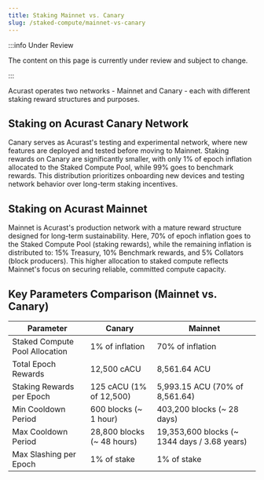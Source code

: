 ```yaml
---
title: Staking Mainnet vs. Canary
slug: /staked-compute/mainnet-vs-canary
---
```


:::info Under Review

The content on this page is currently under review and subject to change.

:::

Acurast operates two networks - Mainnet and Canary - each with different staking reward structures and purposes.

## Staking on Acurast Canary Network

Canary serves as Acurast's testing and experimental network, where new features are deployed and tested before moving to Mainnet. Staking rewards on Canary are significantly smaller, with only 1% of epoch inflation allocated to the Staked Compute Pool, while 99% goes to benchmark rewards. This distribution prioritizes onboarding new devices and testing network behavior over long-term staking incentives.

## Staking on Acurast Mainnet

Mainnet is Acurast's production network with a mature reward structure designed for long-term sustainability. Here, 70% of epoch inflation goes to the Staked Compute Pool (staking rewards), while the remaining inflation is distributed to: 15% Treasury, 10% Benchmark rewards, and 5% Collators (block producers). This higher allocation to staked compute reflects Mainnet's focus on securing reliable, committed compute capacity.

## Key Parameters Comparison (Mainnet vs. Canary)


| Parameter | Canary | Mainnet |
|-----------|---------|---------|
| Staked Compute Pool Allocation | 1% of inflation | 70% of inflation |
| Total Epoch Rewards | 12,500 cACU | 8,561.64 ACU |
| Staking Rewards per Epoch | 125 cACU (1% of 12,500) | 5,993.15 ACU (70% of 8,561.64) |
| Min Cooldown Period | 600 blocks (~ 1 hour) | 403,200 blocks (~ 28 days) |
| Max Cooldown Period | 28,800 blocks (~ 48 hours)| 19,353,600 blocks (~ 1344 days / 3.68 years)|
| Max Slashing per Epoch | 1% of stake | 1% of stake |
